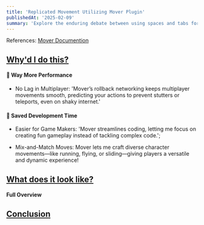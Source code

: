 ```yaml
---
title: 'Replicated Movement Utilizing Mover Plugin'
publishedAt: '2025-02-09'
summary: 'Explore the enduring debate between using spaces and tabs for code indentation, and why this choice matters more than you might think.'
---
```


References: [Mover Documention](https://dev.epicgames.com/community/learning/tutorials/yjw9/unreal-engine-mutable-tutorials)

## <u>Why'd I do this?</u>

#### 🚀 Way More Performance
* No Lag in Multiplayer:
'Mover’s rollback networking keeps multiplayer movements smooth, predicting your actions to prevent stutters or teleports, even on shaky internet.'

#### 💸 Saved Development Time
* Easier for Game Makers:
'Mover streamlines coding, letting me focus on creating fun gameplay instead of tackling complex code.';

* Mix-and-Match Moves:
Mover lets me craft diverse character movements—like running, flying, or sliding—giving players a versatile and dynamic experience!

## <u>What does it look like?</u>

#### Full Overview 

## <u>Conclusion</u>
